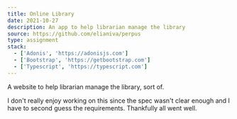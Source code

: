 ```yaml
---
title: Online Library
date: 2021-10-27
description: An app to help librarian manage the library
source: https://github.com/elianiva/perpus
type: assignment
stack:
  - ['Adonis', 'https://adonisjs.com']
  - ['Bootstrap', 'https://getbootstrap.com']
  - ['Typescript', 'https://typescript.com']
---
```


A website to help librarian manage the library, sort of.

I don't really enjoy working on this since the spec wasn't clear enough and I have to second guess the requirements. Thankfully all went well.
